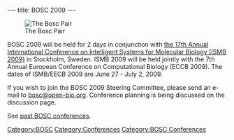 ---
title: BOSC 2009
---

[[Image:Pear.png|The Bosc Pair]]

BOSC 2009 will be held for 2 days in conjunction with [http://www.iscb.org/ismbeccb2009/index.php the 17th Annual International Conference on Intelligent Systems for Molecular Biology (ISMB 2009)] in Stockholm, Sweden.  ISMB 2009 will  be held jointly with the 7th Annual European Conference on Computational Biology (ECCB 2009). The dates of ISMB/EECB 2009 are  June 27 - July 2, 2009.  

If you wish to join the BOSC 2009 Steering Committee, please send an e-mail to [mailto:bosc@open-bio.org bosc@open-bio.org].  Conference planning is being discussed on the discussion page.

See [[Past BOSC conferences | past BOSC conferences]].

[[Category:BOSC]] [[Category:Conferences]]
[[Category:BOSC Conferences]]